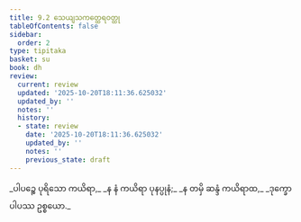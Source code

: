 ```yaml
---
title: 9.2 သေယျသကတ္ထေရဝတ္ထု
tableOfContents: false
sidebar:
  order: 2
type: tipitaka
basket: su
book: dh
review:
  current: review
  updated: '2025-10-20T18:11:36.625032'
  updated_by: ''
  notes: ''
  history:
  - state: review
    date: '2025-10-20T18:11:36.625032'
    updated_by: ''
    notes: ''
    previous_state: draft
---
```



<DynamicBreadcrumb />


<ReviewStatus review={frontmatter.review} showDetails={true} />

<HypothesisAnnotation frontmatter={frontmatter} />

<Division number="117" book="dh" e="ch" v="18" p="30">

<Paragraph number="126" type="verses" book="dh">
_ပါပဉ္စေ ပုရိသော ကယိရာ,_  
_န နံ ကယိရာ ပုနပ္ပုနံ;_  
_န တမှိ ဆန္ဒံ ကယိရာထ,_  
_ဒုက္ခော ပါပဿ ဥစ္စယော._
</Paragraph>
</Division>